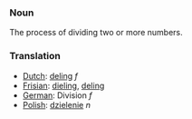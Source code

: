 ===Noun===
The process of dividing two or more numbers.
===Translation===
*[[Dutch]]: [[deling]] ''f''
*[[Frisian]]: [[dieling]], [[deling]]
*[[German]]: Division ''f''
*[[Polish]]: [[dzielenie]] ''n''
